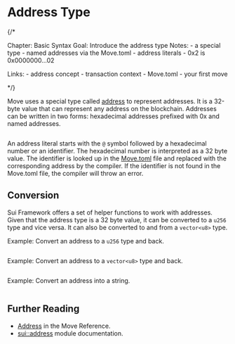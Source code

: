 # Address Type

{/*

Chapter: Basic Syntax
Goal: Introduce the address type
Notes:
    - a special type
    - named addresses via the Move.toml
    - address literals
    - 0x2 is 0x0000000...02

Links:
    - address concept
    - transaction context
    - Move.toml
    - your first move

 */}

Move uses a special type called [address](./../concepts/address) to represent addresses. It is a
32-byte value that can represent any address on the blockchain. Addresses can be written in two
forms: hexadecimal addresses prefixed with 0x and named addresses.

```move file=packages/samples/sources/move-basics/address.move anchor=address_literal

```

An address literal starts with the `@` symbol followed by a hexadecimal number or an identifier. The
hexadecimal number is interpreted as a 32 byte value. The identifier is looked up in the
[Move.toml](./../concepts/manifest) file and replaced with the corresponding address by the
compiler. If the identifier is not found in the Move.toml file, the compiler will throw an error.

## Conversion

Sui Framework offers a set of helper functions to work with addresses. Given that the address type
is a 32 byte value, it can be converted to a `u256` type and vice versa. It can also be converted to
and from a `vector<u8>` type.

Example: Convert an address to a `u256` type and back.

```move file=packages/samples/sources/move-basics/address.move anchor=to_u256

```

Example: Convert an address to a `vector<u8>` type and back.

```move file=packages/samples/sources/move-basics/address.move anchor=to_bytes

```

Example: Convert an address into a string.

```move file=packages/samples/sources/move-basics/address.move anchor=to_string

```

## Further Reading

- [Address](./../../reference/primitive-types/address) in the Move Reference.
- [sui::address](https://docs.sui.io/references/framework/sui/address) module documentation.

